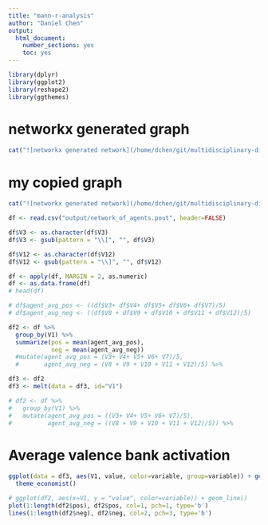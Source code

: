 ```yaml
---
title: "mann-r-analysis"
author: "Daniel Chen"
output:
  html_document:
    number_sections: yes
    toc: yes
---
```

```r
library(dplyr)
library(ggplot2)
library(reshape2)
library(ggthemes)
```


# networkx generated graph

```r
cat("![networkx generated network](/home/dchen/git/multidisciplinary-diffusion-models-experiments/experiments/02-lens/output/mann-generated.png)")
```

# my copied graph

```r
cat("![networkx generated network](/home/dchen/git/multidisciplinary-diffusion-models-experiments/experiments/02-lens/output/mann-copied.png)")
```


```r
df <- read.csv("output/network_of_agents.pout", header=FALSE)

df$V3 <- as.character(df$V3)
df$V3 <- gsub(pattern = "\\[", "", df$V3)

df$V12 <- as.character(df$V12)
df$V12 <- gsub(pattern = "\\]", "", df$V12)

df <- apply(df, MARGIN = 2, as.numeric)
df <- as.data.frame(df)
# head(df)

# df$agent_avg_pos <- ((df$V3+ df$V4+ df$V5+ df$V6+ df$V7)/5)
# df$agent_avg_neg <- ((df$V8 + df$V9 + df$V10 + df$V11 + df$V12)/5)
```

```r
df2 <- df %>%
  group_by(V1) %>%
  summarize(pos = mean(agent_avg_pos),
            neg = mean(agent_avg_neg))
  #mutate(agent_avg_pos = (V3+ V4+ V5+ V6+ V7)/5,
  #       agent_avg_neg = (V8 + V9 + V10 + V11 + V12)/5) %>%

df3 <- df2
df3 <- melt(data = df3, id="V1")

# df2 <- df %>%
#   group_by(V1) %>%
#   mutate(agent_avg_pos = ((V3+ V4+ V5+ V6+ V7)/5),
#          agent_avg_neg = ((V8 + V9 + V10 + V11 + V12)/5)) %>%
```

# Average valence bank activation

```r
ggplot(data = df3, aes(V1, value, color=variable, group=variable)) + geom_line() + 
  theme_economist()
```


```r
# ggplot(df2, aes(x=V1, y = "value", color=variable)) + geom_line()
plot(1:length(df2$pos), df2$pos, col=1, pch=1, type='b')
lines(1:length(df2$neg), df2$neg, col=2, pch=3, type='b')
```

